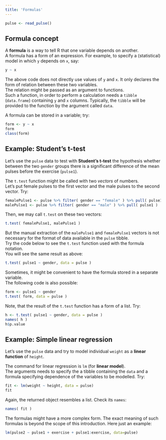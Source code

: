 ```yaml
---
title: 'Formulas'
---
```


```r
pulse <- read_pulse() 
```

## Formula concept

A **formula** is a way to tell R that one variable depends on another.  
A formula has a form of an expression. For example, to specify a (statistical) model in which `y` depends on `x`, say:
```r
y ~ x
```

The above code does not directly use values of `y` and `x`. It only declares the form of relation between these two variables.  
The relation might be passed as an argument to functions.  
Such a function, in order to perform a calculation needs a `tibble` (`data.frame`) containing `y` and `x` columns. Typically, the `tibble` will be provided to the function by the argument called `data`.

A formula can be stored in a variable; try:
```r
form <- y ~ x
form
class(form)
```

## Example: Student's t-test

Let's use the `pulse` data to test with **Student's t-test** the hypothesis whether between the two `gender` groups there is a significant difference of the mean pulses before the exercise (`pulse1`).

The `t.test` function might be called with two *vectors* of numbers.  
Let's put female pulses to the first vector and the male pulses to the second vector. Try:
```r
femalePulse1 <- pulse %>% filter( gender == "female" ) %>% pull( pulse1 )
malePulse1 <- pulse %>% filter( gender == "male" ) %>% pull( pulse1 )
```

Then, we may call `t.test` on these two vectors:
```r
t.test( femalePulse1, malePulse1 )
```

But the manual extraction of the `malePulse1` and `femalePulse1` vectors is not necessary for the format of data available in the `pulse` tibble.  
Try the code below to see the `t.test` function used with the formula notation.  
You will see the same result as above:
```r
t.test( pulse1 ~ gender, data = pulse )
```

Sometimes, it might be convenient to have the formula stored in a separate variable.  
The following code is also possible:
```r
form <- pulse1 ~ gender
t.test( form, data = pulse )
```

Note, that the result of the `t.test` function has a form of a list. Try:
```r
h <- t.test( pulse1 ~ gender, data = pulse )
names( h )
h$p.value
```

## Example: Simple linear regression

Let's use the `pulse` data and try to model individual `weight` as a **linear function** of `height`.

The command for linear regression is `lm` (for **linear model**).  
The arguments needs to specify the a tibble containing the `data` and a formula specifying dependence of the variables to be modelled. Try:
```r
fit <- lm(weight ~ height, data = pulse)
fit
```

Again, the returned object resembles a list. Check its `names`:
```r
names( fit )
```

The formulas might have a more complex form. The exact meaning of such formulas is beyond the scope of this introduction. Here just an example:
```r
lm(pulse2 ~ pulse1 + exercise + pulse1:exercise, data=pulse)
```

